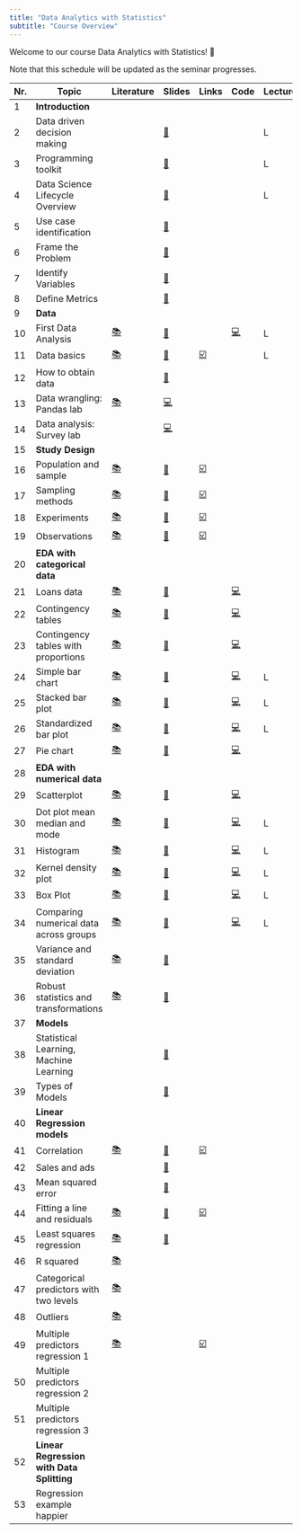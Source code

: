 ```yaml
---
title: "Data Analytics with Statistics"
subtitle: "Course Overview"
---
```


Welcome to our course Data Analytics with Statistics! 👋  

:::{.callout-note}
 Note that this schedule will be updated as the seminar progresses.
:::


|	Nr.	|	Topic	|	Literature	|		Slides		|	Links	|		Code		|	Lecture/Online	|
|	---	|	---	|	---	|		---		|	---	|		---		|	---	|
|	1	|	**Introduction**	|		|				|		|				|		|
|	2	|	Data driven decision making	|		|		[📑](https://docs.google.com/presentation/d/1AfzqhjEAfJ5X4Q8YC9GK14jEBfdDXEIRmXonriwYHNY/export/pdf)		|		|				|	L	|
|	3	|	Programming toolkit	|		|		[📑](https://docs.google.com/presentation/d/1AHDCyelaOumvZ9-MRLEaSGCulXvvo-hcoFRrTESQW-c/export/pdf)		|		|				|	L	|
|	4	|	Data Science Lifecycle Overview	|		|		[📑](https://docs.google.com/presentation/d/1LR0LmvKFycE3MIjfDEp6L_bGdJtCOe60rFycWIYayBI/export/pdf)		|		|				|	L	|
|	5	|	Use case identification	|		|		[📑](https://docs.google.com/presentation/d/1RT7IhYgLgNJ8RiT28sMr8Mfyk5y_e-rfYg3jRsPKGEA/export/pdf)		|		|				|		|
|	6	|	Frame the Problem	|		|		[📑](https://docs.google.com/presentation/d/12WRK3EgiHOHz2vsJnYxIxNvDQmjTMax1iTSqsjVr7JY/export/pdf)		|		|				|		|
|	7	|	Identify Variables	|		|		[📑](https://docs.google.com/presentation/d/1VqXuDX_3VFNOGMw3y3uQmvFr2m7b6BlW3if_icQSstM/export/pdf)		|		|				|		|
|	8	|	Define Metrics	|		|		[📑](https://docs.google.com/presentation/d/1vlVqqU4Frt8y_GaCs4qVx7EVPyNravGhpgkV6tGeYmY/export/pdf)		|		|				|		|
|	9	|	**Data**	|		|				|		|				|		|
|	10	|	First Data Analysis	|	[📚](https://openintro-ims.netlify.app/data-hello.html#case-study-stents-strokes)	|		[📑](https://docs.google.com/presentation/d/1YXoCWZv37c3u_cMBc3o2_IG_atDlGdLhCwin_Rciwck/export/pdf)		|		|		[💻](https://colab.research.google.com/github/kirenz/lab-ims/blob/main/ae/1_netflix.ipynb)		|	L	|
|	11	|	Data basics	|	[📚](https://openintro-ims.netlify.app/data-hello.html#data-basics)	|		[📑](https://docs.google.com/presentation/d/1IlR_HTTNE865xiT3GlXD5_RNZDMMtlbNKRftLXPPmsw/export/pdf)		|	[☑️](https://forms.gle/EJT7mcYgPi8drKgR9)	|				|	L	|
|	12	|	How to obtain data	|		|		[📑](https://docs.google.com/presentation/d/1zldRDAOqmjoJmY_D4-ZkWfhwaklt-UfAPKH4G5kmFVY/export/pdf)		|		|				|		|
|	13	|	Data wrangling: Pandas lab	|	[📚](https://pandas.pydata.org/docs/)	|		[💻](https://kirenz.github.io/lab-pandas-intro)		|		|				|		|
|	14	|	Data analysis: Survey lab	|		|		[💻](https://kirenz.github.io/lab-survey)		|		|				|		|
|	15	|	**Study Design**	|		|				|		|				|		|
|	16	|	Population and sample	|	[📚](https://openintro-ims.netlify.app/data-design.html#data-design)	|		[📑](https://docs.google.com/presentation/d/1QPdxp5sFumf9zee-WypsuzSkY7n_hvkhFsdJkRF3-pw/export/pdf)		|	[☑️](https://forms.gle/qPYg55ncRyUGCqXH8)	|				|		|
|	17	|	Sampling methods	|	[📚](https://openintro-ims.netlify.app/data-design.html#sampling-principles-strategies)	|		[📑](https://docs.google.com/presentation/d/1Rby9NR9F8pu1xHka0Xt1vvbH-oDRfrFC-bwb49IbhA8/export/pdf)		|	[☑️](https://forms.gle/SnQsTPKF5CRQ1Wa49)	|				|		|
|	18	|	Experiments	|	[📚](https://openintro-ims.netlify.app/data-design.html#experiments)	|		[📑](https://docs.google.com/presentation/d/1FTNBLYBCId2qsL1sMJf3qgBtaFH3hpbUm8lPck5BaTQ/export/pdf)		|	[☑️](https://forms.gle/6Tu92Ez83XANW8Un6)	|				|		|
|	19	|	Observations	|	[📚](https://openintro-ims.netlify.app/data-design.html#observational-studies)	|		[📑](https://docs.google.com/presentation/d/1Oz5T_nuO1UFcjbliFmsEQWxG1dKJHDPPNWDeTvukxbE/export/pdf)		|	[☑️](https://forms.gle/V36KmsTjeH2finms9)	|				|		|
|	20	|	**EDA with categorical data**	|		|				|		|				|		|
|	21	|	Loans data	|	[📚](https://openintro-ims.netlify.app/explore-categorical.html#explore-categorical)	|		[📑](https://docs.google.com/presentation/d/1o0TVpTvndPA1J23CdTtEThYSekjudkGXuW9HiEA65yc/export/pdf)		|		|		[💻](https://colab.research.google.com/github/kirenz/lab-altair/blob/main/ae/04-1-data-overview.ipynb)		|		|
|	22	|	Contingency tables	|	[📚](https://openintro-ims.netlify.app/explore-categorical.html#contingency-tables-and-bar-plots)	|		[📑](https://docs.google.com/presentation/d/1xIfx5wWjSi2ciGDo3OcYmjOYWzQZ5jWC-UwqioKKO6k/export/pdf)		|		|		[💻](https://colab.research.google.com/github/kirenz/lab-altair/blob/main/ae/04-1-contingency-table.ipynb)		|		|
|	23	|	Contingency tables with proportions	|	[📚](https://openintro-ims.netlify.app/explore-categorical.html#row-and-column-proportions)	|		[📑](https://docs.google.com/presentation/d/1fY1jRrnluZg9MDei9hcdtCRmRXlUqCg6lonQVzkItPQ/export/pdf)		|		|		[💻](https://colab.research.google.com/github/kirenz/lab-altair/blob/main/ae/04-3-row-column-proportions.ipynb)		|		|
|	24	|	Simple bar chart	|	[📚](https://openintro-ims.netlify.app/explore-categorical.html#contingency-tables-and-bar-plots)	|		[📑](https://docs.google.com/presentation/d/1RpYvnIxE5QCK3-urCa76CHUvDqOKlFb7TdAn6XgYjew/export/pdf)		|		|		[💻](https://colab.research.google.com/github/kirenz/lab-altair/blob/main/ae/04-1-bar-chart-altair.ipynb)		|	L	|
|	25	|	Stacked bar plot	|	[📚](https://openintro-ims.netlify.app/explore-categorical.html#bar-plots-with-two-variables)	|		[📑](https://docs.google.com/presentation/d/1TU5pqJqfgzcBRitDtSxjdRPhwl2TM9Rt3u3FHTPT020/export/pdf)		|		|		[💻](https://colab.research.google.com/github/kirenz/lab-altair/blob/main/ae/04-2-stacked-bar-chart-altair.ipynb)		|	L	|
|	26	|	Standardized bar plot	|	[📚](https://openintro-ims.netlify.app/explore-categorical.html#bar-plots-with-two-variables)	|		[📑](https://docs.google.com/presentation/d/1BV7XwkZLfTMe5acsDomL3pcSsNhatpswRa11XuzNuLQ/export/pdf)		|		|		[💻](https://colab.research.google.com/github/kirenz/lab-altair/blob/main/ae/04-2-standardized-bar-chart-altair.ipynb)		|	L	|
|	27	|	Pie chart	|	[📚](https://openintro-ims.netlify.app/explore-categorical.html#pie-charts)	|		[📑](https://docs.google.com/presentation/d/1Ks3jugleTrpLHwI0CDcPl2P7Uvj5z-iR35iTKJeNGxY/export/pdf)		|		|		[💻](https://colab.research.google.com/github/kirenz/lab-altair/blob/main/ae/04-4-pie-charts-altair.ipynb)		|		|
|	28	|	**EDA with numerical data**	|		|				|		|				|		|
|	29	|	Scatterplot	|	[📚](https://openintro-ims.netlify.app/explore-numerical.html#scatterplots)	|		[📑](https://docs.google.com/presentation/d/1K13NYtk-fXgIZCszUWkSN1FWqLPf8Ey8U7l9YZSQDtU/export/pdf)		|		|		[💻](https://colab.research.google.com/github/kirenz/lab-altair/blob/main/ae/05-1-scatterplot-paired-data-altair.ipynb)		|		|
|	30	|	Dot plot mean median and mode	|	[📚](https://openintro-ims.netlify.app/explore-numerical.html#dotplots)	|		[📑](https://docs.google.com/presentation/d/1x0gxZ063LQOHHvvTdwP_086HPfl3Ul2PuzGDZFLXzI0/export/pdf)		|		|		[💻](https://colab.research.google.com/github/kirenz/lab-altair/blob/main/ae/05-2-dot-plots-mean-altair.ipynb)		|	L	|
|	31	|	Histogram 	|	[📚](https://openintro-ims.netlify.app/explore-numerical.html#histograms)	|		[📑](https://docs.google.com/presentation/d/1tpbG5V28sIVdLuE_oIWzz59tRMRNL8baXu2xHzE4Hb4/export/pdf)		|		|		[💻](https://colab.research.google.com/github/kirenz/lab-altair/blob/main/ae/05-3-histograms-altair.ipynb)		|	L	|
|	32	|	Kernel density plot	|	[📚](https://openintro-ims.netlify.app/explore-numerical.html#histograms)	|		[📑](https://docs.google.com/presentation/d//export/pdf)		|		|		[💻](https://colab.research.google.com/github/kirenz/lab-altair/blob/main/ae/05-3-histograms-kernel-density-altair.ipynb)		|	L	|
|	33	|	Box Plot	|	[📚](https://openintro-ims.netlify.app/explore-numerical.html#boxplots)	|		[📑](https://docs.google.com/presentation/d/1VqT9rAbE_1zfhLrWNiQRiOjiJ0-pSjN1T0DM_BMAl_A/export/pdf)		|		|		[💻](https://colab.research.google.com/github/kirenz/lab-altair/blob/main/ae/05-5-box-plot-altair.ipynb)		|	L	|
|	34	|	Comparing numerical data across groups	|	[📚](https://openintro-ims.netlify.app/explore-categorical.html#comparing-numerical-data-across-groups)	|		[📑](https://docs.google.com/presentation/d/1yWzxDmaSVwygOQoAuRdYLq_32lIe_utHlaOWW5f63jk/export/pdf)		|		|		[💻](https://colab.research.google.com/github/kirenz/lab-altair/blob/main/ae/04-6-comparisons-across-groups-altair.ipynb)		|	L	|
|	35	|	Variance and standard deviation	|	[📚](https://openintro-ims.netlify.app/explore-numerical.html#histograms)	|		[📑](https://docs.google.com/presentation/d/1bsu5VJyS1LMFM3N6oh66dQ-Qf3DWiqRMPvasIbRqpLU/export/pdf)		|		|				|		|
|	36	|	Robust statistics and transformations	|	[📚](https://openintro-ims.netlify.app/explore-numerical.html#robust-statistics)	|		[📑](https://docs.google.com/presentation/d/16Oy2-hXJgTd4IUjYSj6ZN0gBimS_Oe5OSpe7B6I91qg/export/pdf)		|		|				|		|
|	37	|	**Models**	|		|				|		|				|		|
|	38	|	Statistical Learning, Machine Learning	|		|		[📑](https://docs.google.com/presentation/d/1P3MkbJseVwLggUP_lGoNoZ3mk4_nOOBFZ6GmVzvBCzM/export/pdf)		|		|				|		|
|	39	|	Types of Models	|		|		[📑](https://docs.google.com/presentation/d/1ZycVKQLPSHGUv3Mga1CE3BHTL0W_gfszs6SkEh7fzeU/export/pdf)		|		|				|		|
|	40	|	**Linear Regression models**	|		|				|		|				|		|
|	41	|	Correlation	|	[📚](https://openintro-ims.netlify.app/model-slr.html#describing-linear-relationships-with-correlation)	|		[📑](https://docs.google.com/presentation/d/1JyvtQBRiUhjncLki3ozy4SvvgwRqS7Gmj_vUpFokzzo/export/pdf)		|	[☑️](https://forms.gle/5ntV6z8yHk8g4qgZ8)	|	<!--	[💻](https://colab.research.google.com/github/kirenz/lab-ims/blob/main/ims/07-2-correlation.ipynb)	-->	|		|
|	42	|	Sales and ads	|		|		[📑](https://docs.google.com/presentation/d/1q9o_PycjwItr-5PxotZFFzkwdqvo8fVskv_Y0H1CbxE/export/pdf)		|		|	<!--	[💻](https://colab.research.google.com/github/kirenz/lab-models/blob/main/ae/1_intro_sales.ipynb)	-->	|		|
|	43	|	Mean squared error	|		|		[📑](https://docs.google.com/presentation/d/1DnX0RnGCguOE2elQJFrcu2efZp6hjre7fsTrAfBJQTA/export/pdf)		|		|	<!--		-->	|		|
|	44	|	Fitting a line and residuals	|	[📚](https://openintro-ims.netlify.app/model-slr.html#fit-line-res-cor)	|		[📑](https://docs.google.com/presentation/d/18xWbx5rkptYfOaqzpfIc7RD-LC9Y-Wgs_7tz9Z2a2hg/export/pdf)		|	[☑️](https://forms.gle/JFMXzjByDRGZtbDx8)	|	<!--		-->	|		|
|	45	|	Least squares regression	|	[📚](https://openintro-ims.netlify.app/model-slr.html#least-squares-regression)	|		[📑](https://docs.google.com/presentation/d/1jreIuC0fOiVPHt6CUNYb-Kb4uKogCeftBZP5Zum6jSQ/export/pdf)		|		|	<!--		-->	|		|
|	46	|	R squared	|	[📚](https://openintro-ims.netlify.app/model-slr.html#r-squared)	|	<!--	[📑](https://docs.google.com/presentation/d/1ZIijR7F877M9peDH2rhb3IO7dP6JGDd1ypz_C2pAyGI/export/pdf)	-->	|		|	<!--	[💻](https://colab.research.google.com/github/kirenz/lab-ims/blob/main/ims/07-1-fitting.ipynb)	-->	|		|
|	47	|	Categorical predictors with two levels	|	[📚](https://openintro-ims.netlify.app/model-slr.html#categorical-predictor-two-levels)	|	<!--	[📑](https://docs.google.com/presentation/d/1Ca1pslYtl_bsPgY00JMhseV4klnU81AWw6s5Y8a15PA/export/pdf)	-->	|		|	<!--	[💻](https://colab.research.google.com/github/kirenz/lab-ims/blob/main/ims/07-3-least-squares.ipynb)	-->	|		|
|	48	|	Outliers	|	[📚](https://openintro-ims.netlify.app/model-slr.html#outliers-in-regression)	|	<!--	[📑](https://docs.google.com/presentation/d/1UxbXpM0_BtZu9nAUczUopOOGT39hzn9Ucz0jOTYmM_Y/export/pdf)	-->	|		|	<!--	[💻](https://colab.research.google.com/github/kirenz/lab-ims/blob/main/ims/07-4-strength-fit.ipynb)	-->	|		|
|	49	|	Multiple predictors regression 1	|	[📚](https://openintro-ims.netlify.app/model-mlr.html#model-mlr)	|	<!--	[📑](https://docs.google.com/presentation/d/1ijhtWW58Kx1-ltulPSc1dKotJrXS7ZTGi6RFCKOGStA/export/pdf)	-->	|	[☑️](https://forms.gle/wHPHMvbTDczNaQD97)	|	<!--	[💻](https://colab.research.google.com/github/kirenz/lab-ims/blob/main/ims/07-5-categorical.ipynb)	-->	|		|
|	50	|	Multiple predictors regression 2	|		|	<!--	NA	-->	|		|	<!--		-->	|		|
|	51	|	Multiple predictors regression 3	|		|	<!--	NA	-->	|		|	<!--	[💻](https://colab.research.google.com/github/kirenz/lab-ims/blob/main/ims/08a-1-multiple.ipynb)	-->	|		|
|	52	|	**Linear Regression with Data Splitting**	|		|	<!--		-->	|		|	<!--	[💻](https://colab.research.google.com/github/kirenz/lab-ims/blob/main/ims/08a-2-multiple.ipynb)	-->	|		|
|	53	|	Regression example happier	|		|	<!--	[📑](https://docs.google.com/presentation/d/1ZrzKUPZqp7GlCAh4uFpXnvUW6kQTvUgD2G-YZ7B24aM/export/pdf)	-->	|		|	<!--	[💻](https://colab.research.google.com/github/kirenz/lab-ims/blob/main/ims/08a-3-multiple.ipynb)	-->	|		|